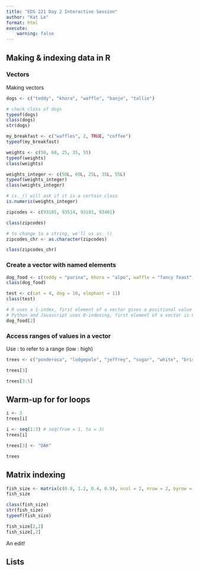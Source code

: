 ```yaml
---
title: "EDS 221 Day 2 Interactive Session"
author: "Kat Le"
format: html
execute: 
    warning: false
---
```


## Making & indexing data in R

### Vectors

Making vectors

```r
dogs <- c("teddy", "khora", "waffle", "banjo", "tallie")

# check class of dogs
typeof(dogs)
class(dogs)
str(dogs)
```

```r
my_breakfast <- c("waffles", 2, TRUE, "coffee")
typeof(my_breakfast)
```

```r
weights <- c(50, 60, 25, 35, 55)
typeof(weights)
class(weights)
```

```r
weights_integer <- c(50L, 60L, 25L, 35L, 55L)
typeof(weights_integer)
class(weights_integer)
```

```r
# is._() will ask if it is a certain class
is.numeric(weights_integer)
```

```r
zipcodes <- c(93105, 93514, 93101, 93401)

class(zipcodes)

# to change to a string, we'll us as._()
zipcodes_chr <- as.character(zipcodes)

class(zipcodes_chr)
```

### Create a vector with named elements

```r
dog_food <- c(teddy = "purina", khora = "alpo", waffle = "fancy feast", banjo = "blue diamond", tallie = "farmer's dog")
class(dog_food)

test <- c(cat = 4, dog = 10, elephant = 11)
class(test)
```

```r
# R uses a 1-index, first element of a vector gives a positional value of 1
# Python and Javascript uses 0-indexing, first element of a vector is 0
dog_food[2]
```

### Access ranges of values in a vector

Use : to refer to a range (low : high)

```r
trees <- c("ponderosa", "lodgepole", "jeffrey", "sugar", "white", "bristlecone")

trees[3]

trees[3:5]
```

## Warm-up for for loops

```r
i <- 3
trees[i]
```

```r
i <- seq(1:3) # seq(from = 1, to = 3)
trees[i]

```

```r
trees[3] <- "OAK"

trees
```

## Matrix indexing

```r
fish_size <- matrix(c(0.8, 1.2, 0.4, 0.9), ncol = 2, nrow = 2, byrow = FALSE)
fish_size

class(fish_size)
str(fish_size)
typeof(fish_size)

fish_size[2,2]
fish_size[,2]
```

An edit!

## Lists
